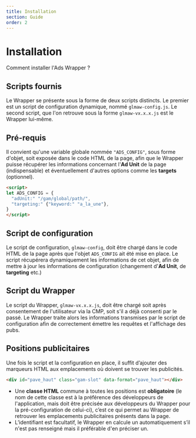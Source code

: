```yaml
---
title: Installation
section: Guide
order: 2
---
```


# Installation
Comment installer l'Ads Wrapper ?

## Scripts fournis
Le Wrapper se présente sous la forme de deux scripts distincts. 
Le premier est un script de configuration dynamique, nommé `glmaw-config.js`. 
Le second script, que l'on retrouve sous la forme `glmaw-vx.x.x.js` est le Wrapper lui-même. 


## Pré-requis
Il convient qu'une variable globale nommée `"ADS_CONFIG"`, sous forme d'objet, soit exposée dans le code HTML de la page, afin que le Wrapper puisse récupérer les informations concernant l'**Ad Unit** de la page (indispensable) et éventuellement d'autres options comme les **targets** (optionnel).

```html
<script>
let ADS_CONFIG = {
  "adUnit:" "/gam/global/path/",
  "targeting:" {"keyword:" "a_la_une"},
}
</script>
```

## Script de configuration
Le script de configuration, `glmaw-config`, doit être chargé dans le code HTML de la page après que l'objet `ADS_CONFIG` ait été mise en place. Le script récupérera dynamiquement les informations de cet objet, afin de mettre à jour les informations de configuration (changement d'**Ad Unit**, de **targeting** etc.)

## Script du Wrapper
Le script du Wrapper, `glmaw-vx.x.x.js`, doit être chargé soit après consentement de l'utilisateur via la CMP, soit s'il a déjà consenti par le passé. Le Wrapper traite alors les informations transmises par le script de configuration afin de correctement émettre les requêtes et l'affichage des pubs.

## Positions publicitaires
Une fois le script et la configuration en place, il suffit d’ajouter des marqueurs HTML aux emplacements où doivent se trouver les publicités.

```html
<div id="pave_haut" class="gam-slot" data-format="pave_haut"></div>
```

- Une **classe HTML** commune à toutes les positions est **obligatoire** (le nom de cette classe est à la préférence des développeurs de l'application, mais doit être précisée aux développeurs du Wrapper pour la pré-configuration de celui-ci), c’est ce qui permet au Wrapper de retrouver les emplacements publicitaires présents dans la page.
- L’identifiant est facultatif, le Wrapper en calcule un automatiquement s’il n'est pas renseigné mais il préférable d'en préciser un.
